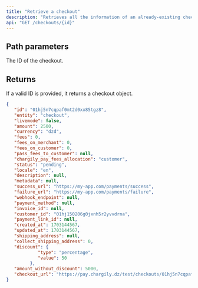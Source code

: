 ```yaml
---
title: "Retrieve a checkout"
description: "Retrieves all the information of an already-existing checkout by providing it's unique identifier (ID)."
api: "GET /checkouts/{id}"
---
```


## Path parameters

<ParamField path="id" type="string">
   The ID of the checkout.
</ParamField>

## Returns

If a valid ID is provided, it returns a checkout object.

<ResponseExample>

```json Response
{
   "id": "01hj5n7cqpaf0mt2d0xx85tgz8",
   "entity": "checkout",
   "livemode": false,
   "amount": 2500,
   "currency": "dzd",
   "fees": 0,
   "fees_on_merchant": 0,
   "fees_on_customer": 0,
   "pass_fees_to_customer": null,
   "chargily_pay_fees_allocation": "customer",
   "status": "pending",
   "locale": "en",
   "description": null,
   "metadata": null,
   "success_url": "https://my-app.com/payments/success",
   "failure_url": "https://my-app.com/payments/failure",
   "webhook_endpoint": null,
   "payment_method": null,
   "invoice_id": null,
   "customer_id": "01hj150206g0jxnh5r2yvvdrna",
   "payment_link_id": null,
   "created_at": 1703144567,
   "updated_at": 1703144567,
   "shipping_address": null,
   "collect_shipping_address": 0,
   "discount": {
            "type": "percentage",
            "value": 50
         },
   "amount_without_discount": 5000,
   "checkout_url": "https://pay.chargily.dz/test/checkouts/01hj5n7cqpaf0mt2d0xx85tgz8/pay"
}
```

</ResponseExample>
